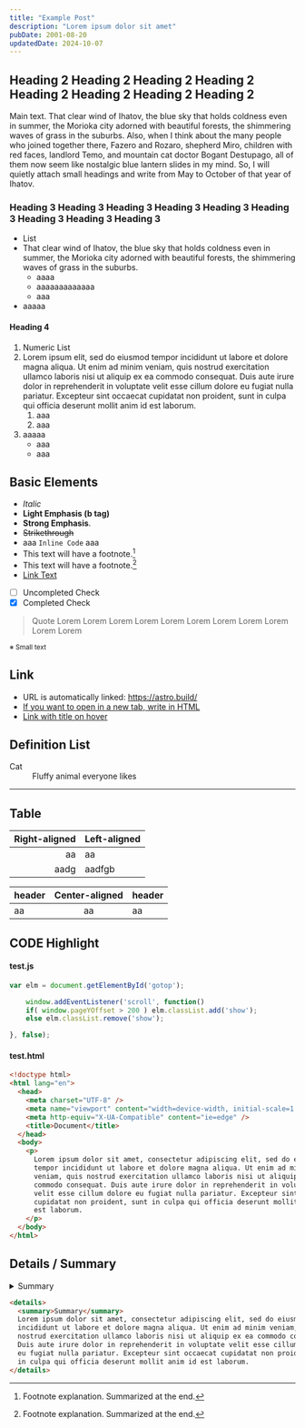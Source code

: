 ```yaml
---
title: "Example Post"
description: "Lorem ipsum dolor sit amet"
pubDate: 2001-08-20
updatedDate: 2024-10-07
---
```


## Heading 2 Heading 2 Heading 2 Heading 2 Heading 2 Heading 2 Heading 2 Heading 2

Main text. That clear wind of Ihatov, the blue sky that holds coldness even in summer, the Morioka city adorned with beautiful forests, the shimmering waves of grass in the suburbs. Also, when I think about the many people who joined together there, Fazero and Rozaro, shepherd Miro, children with red faces, landlord Temo, and mountain cat doctor Bogant Destupago, all of them now seem like nostalgic blue lantern slides in my mind. So, I will quietly attach small headings and write from May to October of that year of Ihatov.

### Heading 3 Heading 3 Heading 3 Heading 3 Heading 3 Heading 3 Heading 3 Heading 3 Heading 3

- List
- That clear wind of Ihatov, the blue sky that holds coldness even in summer, the Morioka city adorned with beautiful forests, the shimmering waves of grass in the suburbs.
  - aaaa
  - aaaaaaaaaaaaa
  - aaa
- aaaaa

#### Heading 4

1. Numeric List
1. Lorem ipsum elit, sed do eiusmod tempor incididunt ut labore et dolore magna aliqua. Ut enim ad minim veniam, quis nostrud exercitation ullamco laboris nisi ut aliquip ex ea commodo consequat. Duis aute irure dolor in reprehenderit in voluptate velit esse cillum dolore eu fugiat nulla pariatur. Excepteur sint occaecat cupidatat non proident, sunt in culpa qui officia deserunt mollit anim id est laborum.
   1. aaa
   1. aaa
1. aaaaa
   - aaa
   - aaa

## Basic Elements

- _Italic_
- <b>Light Emphasis (b tag)</b>
- **Strong Emphasis**.
- ~~Strikethrough~~
- aaa `Inline Code` aaa
- This text will have a footnote.[^1]
- This text will have a footnote.[^2]
- [Link Text](https://astro.build/)
- [ ] Uncompleted Check
- [x] Completed Check

[^1]: Footnote explanation. Summarized at the end.

[^2]: Footnote explanation. Summarized at the end.

> Quote Lorem Lorem Lorem Lorem Lorem Lorem Lorem Lorem Lorem Lorem Lorem

<small>※ Small text</small>

## Link

- URL is automatically linked: https://astro.build/
- <a href="https://astro.build/" target="brank_">
    If you want to open in a new tab, write in HTML
  </a>
- [Link with title on hover](https://astro.build/ "Hello")

## Definition List

<dl>
  <dt>Cat</dt>
  <dd>Fluffy animal everyone likes</dd>
</dl>

---

## Table

| Right-aligned | Left-aligned |
| ------------: | :----------- |
|            aa | aa           |
|          aadg | aadfgb       |

| header | Center-aligned | header |
| :----- | :------------: | :----- |
| aa     |       aa       | aa     |

## CODE Highlight

#### test.js

```js
var elm = document.getElementById('gotop');

    window.addEventListener('scroll', function()
    if( window.pageYOffset > 200 ) elm.classList.add('show');
    else elm.classList.remove('show');

}, false);
```

#### test.html

```html
<!doctype html>
<html lang="en">
  <head>
    <meta charset="UTF-8" />
    <meta name="viewport" content="width=device-width, initial-scale=1.0" />
    <meta http-equiv="X-UA-Compatible" content="ie=edge" />
    <title>Document</title>
  </head>
  <body>
    <p>
      Lorem ipsum dolor sit amet, consectetur adipiscing elit, sed do eiusmod
      tempor incididunt ut labore et dolore magna aliqua. Ut enim ad minim
      veniam, quis nostrud exercitation ullamco laboris nisi ut aliquip ex ea
      commodo consequat. Duis aute irure dolor in reprehenderit in voluptate
      velit esse cillum dolore eu fugiat nulla pariatur. Excepteur sint occaecat
      cupidatat non proident, sunt in culpa qui officia deserunt mollit anim id
      est laborum.
    </p>
  </body>
</html>
```

## Details / Summary

<details>
  <summary>Summary</summary>
  Lorem ipsum dolor sit amet, consectetur adipiscing elit, sed do eiusmod tempor
  incididunt ut labore et dolore magna aliqua. Ut enim ad minim veniam, quis
  nostrud exercitation ullamco laboris nisi ut aliquip ex ea commodo consequat.
  Duis aute irure dolor in reprehenderit in voluptate velit esse cillum dolore
  eu fugiat nulla pariatur. Excepteur sint occaecat cupidatat non proident, sunt
  in culpa qui officia deserunt mollit anim id est laborum.
</details>

```html
<details>
  <summary>Summary</summary>
  Lorem ipsum dolor sit amet, consectetur adipiscing elit, sed do eiusmod tempor
  incididunt ut labore et dolore magna aliqua. Ut enim ad minim veniam, quis
  nostrud exercitation ullamco laboris nisi ut aliquip ex ea commodo consequat.
  Duis aute irure dolor in reprehenderit in voluptate velit esse cillum dolore
  eu fugiat nulla pariatur. Excepteur sint occaecat cupidatat non proident, sunt
  in culpa qui officia deserunt mollit anim id est laborum.
</details>
```
